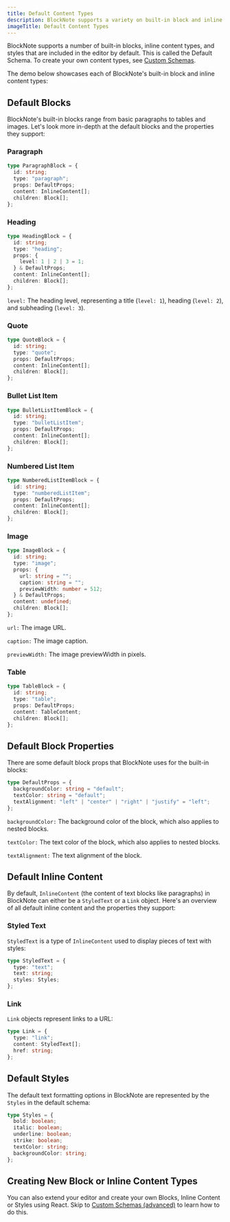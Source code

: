 ```yaml
---
title: Default Content Types
description: BlockNote supports a variety on built-in block and inline content types that are included in the editor by default.
imageTitle: Default Content Types
---
```


BlockNote supports a number of built-in blocks, inline content types, and styles that are included in the editor by default. This is called the Default Schema. To create your own content types, see [Custom Schemas](/docs/custom-schemas).

The demo below showcases each of BlockNote's built-in block and inline content types:

<Example name="basic/default-blocks" />

## Default Blocks

BlockNote's built-in blocks range from basic paragraphs to tables and images. Let's look more in-depth at the default blocks and the properties they support:

### Paragraph

```typescript
type ParagraphBlock = {
  id: string;
  type: "paragraph";
  props: DefaultProps;
  content: InlineContent[];
  children: Block[];
};
```

### Heading

```typescript
type HeadingBlock = {
  id: string;
  type: "heading";
  props: {
    level: 1 | 2 | 3 = 1;
  } & DefaultProps;
  content: InlineContent[];
  children: Block[];
};
```

`level:` The heading level, representing a title (`level: 1`), heading (`level: 2`), and subheading (`level: 3`).

### Quote

```typescript
type QuoteBlock = {
  id: string;
  type: "quote";
  props: DefaultProps;
  content: InlineContent[];
  children: Block[];
};
```

### Bullet List Item

```typescript
type BulletListItemBlock = {
  id: string;
  type: "bulletListItem";
  props: DefaultProps;
  content: InlineContent[];
  children: Block[];
};
```

### Numbered List Item

```typescript
type NumberedListItemBlock = {
  id: string;
  type: "numberedListItem";
  props: DefaultProps;
  content: InlineContent[];
  children: Block[];
};
```

### Image

```typescript
type ImageBlock = {
  id: string;
  type: "image";
  props: {
    url: string = "";
    caption: string = "";
    previewWidth: number = 512;
  } & DefaultProps;
  content: undefined;
  children: Block[];
};
```

`url:` The image URL.

`caption:` The image caption.

`previewWidth:` The image previewWidth in pixels.

### Table

```typescript
type TableBlock = {
  id: string;
  type: "table";
  props: DefaultProps;
  content: TableContent;
  children: Block[];
};
```

## Default Block Properties

There are some default block props that BlockNote uses for the built-in blocks:

```typescript
type DefaultProps = {
  backgroundColor: string = "default";
  textColor: string = "default";
  textAlignment: "left" | "center" | "right" | "justify" = "left";
};
```

`backgroundColor:` The background color of the block, which also applies to nested blocks.

`textColor:` The text color of the block, which also applies to nested blocks.

`textAlignment:` The text alignment of the block.

## Default Inline Content

By default, `InlineContent` (the content of text blocks like paragraphs) in BlockNote can either be a `StyledText` or a `Link` object. Here's an overview of all default inline content and the properties they support:

### Styled Text

`StyledText` is a type of `InlineContent` used to display pieces of text with styles:

```typescript
type StyledText = {
  type: "text";
  text: string;
  styles: Styles;
};
```

### Link

`Link` objects represent links to a URL:

```typescript
type Link = {
  type: "link";
  content: StyledText[];
  href: string;
};
```

## Default Styles

The default text formatting options in BlockNote are represented by the `Styles` in the default schema:

```typescript
type Styles = {
  bold: boolean;
  italic: boolean;
  underline: boolean;
  strike: boolean;
  textColor: string;
  backgroundColor: string;
};
```

## Creating New Block or Inline Content Types

You can also extend your editor and create your own Blocks, Inline Content or Styles using React.
Skip to [Custom Schemas (advanced)](/docs/custom-schemas) to learn how to do this.
